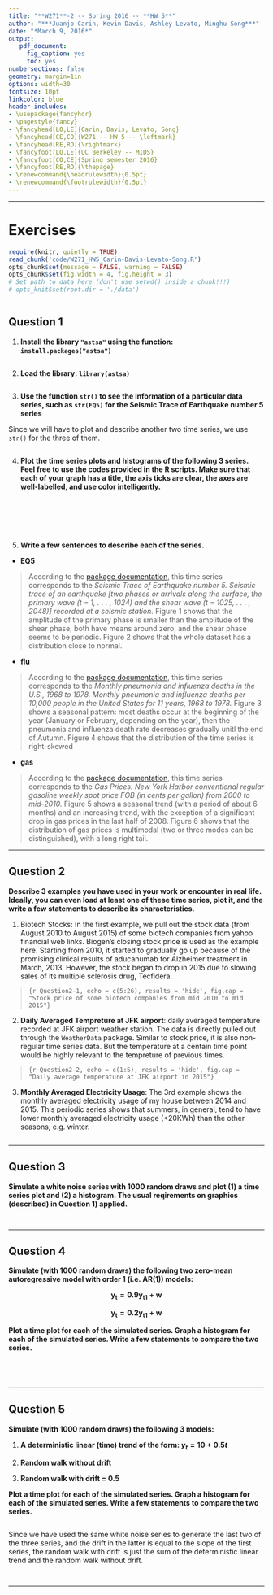 ---
title: "**W271**-2 -- Spring 2016 -- **HW 5**"
author: "***Juanjo Carin, Kevin Davis, Ashley Levato, Minghu Song***"
date: "*March 9, 2016*"
output:
   pdf_document:
     fig_caption: yes
     toc: yes
numbersections: false
geometry: margin=1in
options: width=30
fontsize: 10pt
linkcolor: blue
header-includes:
- \usepackage{fancyhdr}
- \pagestyle{fancy}
- \fancyhead[LO,LE]{Carin, Davis, Levato, Song}
- \fancyhead[CE,CO]{W271 -- HW 5 -- \leftmark}
- \fancyhead[RE,RO]{\rightmark}
- \fancyfoot[LO,LE]{UC Berkeley -- MIDS}
- \fancyfoot[CO,CE]{Spring semester 2016}
- \fancyfoot[RE,RO]{\thepage}
- \renewcommand{\headrulewidth}{0.5pt}
- \renewcommand{\footrulewidth}{0.5pt}
---

**********

\pagebreak

# Exercises

```{r, echo = FALSE}
require(knitr, quietly = TRUE)
read_chunk('code/W271_HW5_Carin-Davis-Levato-Song.R')
opts_chunk$set(message = FALSE, warning = FALSE)
opts_chunk$set(fig.width = 4, fig.height = 3)
# Set path to data here (don't use setwd() inside a chunk!!!)
# opts_knit$set(root.dir = './data')
```

```{r Libraries-Functions-Constants, echo = FALSE}
```



## Question 1

1. **Install the library `"astsa"` using the function: `install.packages("astsa")`**

```{r Question1-1, echo = -c(1:2)}
```

2. **Load the library: `library(astsa)`**

```{r Question1-2, echo = TRUE}
```

3. **Use the function `str()` to see the information of a particular data series, such as `str(EQ5)` for the Seismic Trace of Earthquake number 5 series**

Since we will have to plot and describe another two time series, we use `str()` for the three of them.

```{r Question1-3, echo = -c(1:2)}
```

\pagebreak

4. **Plot the time series plots and histograms of the following 3 series. Feel free to use the codes provided in the R scripts. Make sure that each of your graph has a title, the axis ticks are clear, the axes are well-labelled, and use color intelligently.**

```{r Question1-4-1a, echo = FALSE, fig.cap = "Time series plot of seismic trace EQ5"}
```

```{r Question1-4-1b, echo = FALSE, fig.cap = "Histogram of amplitude of seismic trace"}
```

\pagebreak

```{r Question1-4-2a, echo = FALSE, fig.cap = "Time series plot of pneumonia and influenza deaths per 10,000 people in the U.S. from 1968 to 1979"}
```

```{r Question1-4-2b, echo = FALSE, fig.cap = "Histogram of pneumonia and influenza deaths per 10,000 people in the U.S. from 1968 to 1979"}
```

\pagebreak

```{r Question1-4-3a, echo = FALSE, fig.cap = "Time series plot of weekly gas prices (in cents per gallon) from 2000 to mid-2010"}
```

```{r Question1-4-3b, echo = FALSE, fig.cap = "Histogram of weekly gas prices (in cents per gallon) from 2000 to mid-2010"}
```

\pagebreak

5. **Write a few sentences to describe each of the series.**

  + **EQ5**

> According to the [package documentation](https://cran.r-project.org/web/packages/astsa/astsa.pdf), this time series corresponds to the *Seismic Trace of Earthquake number 5. Seismic trace of an earthquake [two phases or arrivals along the surface, the primary wave (t = 1, . . . , 1024) and the shear wave (t = 1025, . . . , 2048)] recorded at a seismic station.* Figure 1 shows that the amplitude of the primary phase is smaller than the amplitude of the shear phase, both have means around zero, and the shear phase seems to be periodic. Figure 2 shows that the whole dataset has a distribution close to normal.

  + **flu**

> According to the [package documentation](https://cran.r-project.org/web/packages/astsa/astsa.pdf), this time series corresponds to the *Monthly pneumonia and influenza deaths in the U.S., 1968 to 1978. Monthly pneumonia and influenza deaths per 10,000 people in the United States for 11 years, 1968 to 1978.* Figure 3 shows a seasonal pattern: most deaths occur at the beginning of the year (January or February, depending on the year), then the pneumonia and influenza death rate decreases gradually unitl the end of Autumn. Figure 4 shows that the distribution of the time series is right-skewed 

  + **gas**

> According to the [package documentation](https://cran.r-project.org/web/packages/astsa/astsa.pdf), this time series corresponds to the *Gas Prices. New York Harbor conventional regular gasoline weekly spot price FOB (in cents per gallon) from 2000 to mid-2010.* Figure 5 shows a seasonal trend (with a period of about 6 months) and an increasing trend, with the exception of a significant drop in gas prices in the last half of 2008. Figure 6 shows that the distribution of gas prices is multimodal (two or three modes can be distinguished), with a long right tail.



**********

\pagebreak

## Question 2

**Describe 3 examples you have used in your work or encounter in real life. Ideally, you can even load at least one of these time series, plot it, and the write a few statements to describe its characteristics.**

1. Biotech Stocks: In the first example, we pull out the stock data (from August 2010 to August 2015) of some biotech companies from yahoo financial web links. Biogen's closing stock price is used as the example here. Starting from 2010, it started to gradually go up because of the promising clinical results of aducanumab for Alzheimer treatment in March, 2013. However, the stock began to drop in 2015 due to slowing sales of its multiple sclerosis drug, Tecfidera.  

\small

> ```{r Question2-1, echo = c(5:26), results = 'hide', fig.cap = "Stock price of some biotech companies from mid 2010 to mid 2015"}
> ```

\normalsize

\pagebreak

2. **Daily Averaged Tempreture  at JFK airport**: daily averaged temperature recorded at JFK airport weather station. The data is directly pulled out through the `WeatherData` package. Similar to stock price, it is also non-regular time series data. But the temperature at a centain time point would be highly relevant to the tempreture of previous times.

\small

> ```{r Question2-2, echo = c(1:5), results = 'hide', fig.cap = "Daily average temperature at JFK airport in 2015"}
> ```

\normalsize

\pagebreak

3. **Monthly Averaged Electricity Usage**: The 3rd example shows the monthly averaged electricity usage of my house between 2014 and 2015. This periodic series shows that summers, in general, tend to have lower monthly averaged electricity usage (<20KWh) than the other seasons, e.g. winter.  

\small

```{r Question2-3, echo = c(1:6), results = 'hide', fig.cap = "Monthly average electricity usage in 2014 and 2015"}
```

\normalsize

**********

\pagebreak



## Question 3

**Simulate a white noise series with 1000 random draws and plot (1) a time series plot and (2) a histogram. The usual reqirements on graphics (described) in Question 1) applied.**

```{r Question3-1, echo = c(5:6), fig.cap = 'Plot of 1,000 random draws of a white noise series'}
```

```{r Question3-2, echo = FALSE, fig.cap = 'Histogram of 1,000 random draws of a white noise series'}
```


**********

## Question 4

**Simulate (with 1000 random draws) the following two zero-mean autoregressive model with order 1 (i.e. AR(1)) models:**

$$\mathbf{y_t = 0.9y_{t1} + w}$$

$$\mathbf{y_t = 0.2y_{t1} + w}$$

**Plot a time plot for each of the simulated series. Graph a histogram for each of the simulated series. Write a few statements to compare the two series.**

```{r Question4-1, echo = c(8:9), fig.cap = 'Plot of 1,000 observations of a simulation of an AR(1) model with coefficient 0.9'}
```

```{r Question4-2, echo = FALSE, fig.cap = 'Histogram of 1,000 observations of a simulation of an AR(1) model with coefficient 0.9'}
```

\pagebreak

```{r Question4-3, echo = 1, fig.cap = 'Plot of 1,000 observations of a simulation of an AR(1) model with coefficient 0.2'}
```

\pagebreak

```{r Question4-4, echo = FALSE, fig.cap = 'Histogram of 1,000 observations of a simulation of an AR(1) model with coefficient 0.2'}
```

**********



\pagebreak

## Question 5

**Simulate (with 1000 random draws) the following 3 models:**

1. **A deterministic linear (time) trend of the form: $y_t = 10 + 0.5t$**

2. **Random walk without drift**

3. **Random walk with drift = 0.5**

**Plot a time plot for each of the simulated series. Graph a histogram for each of the simulated series. Write a few statements to compare the two series.**

```{r Question5-1, echo = c(8:13), fig.width=6, fig.height=4.5, fig.cap = 'Time plot of the three simulated series'}
```

Since we have used the same white noise series to generate the last two of the three series, and the drift in the latter is equal to the slope of the first series, the random walk with drift is just the sum of the deterministic linear trend and the random walk without drift.

```{r Question5-2, echo = c(8:13), fig.width=6, fig.height=4.5, fig.cap = 'Histogram of the three simulated series'}
```

```{r Question5-3, echo = c(8:13), fig.width=6, fig.height=4.5, fig.cap = 'Histogram plot of the three simulated series (same scale)'}
```

**********
